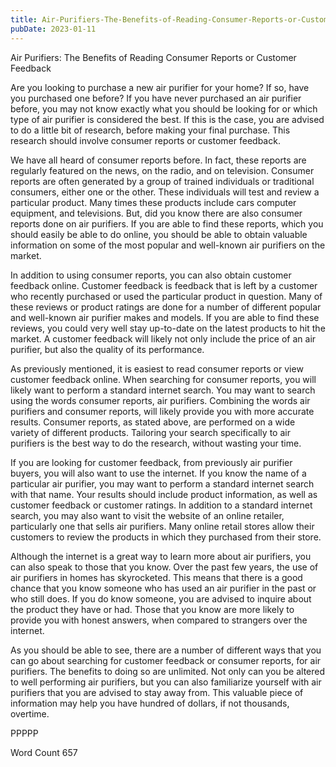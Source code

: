 ```yaml
---
title: Air-Purifiers-The-Benefits-of-Reading-Consumer-Reports-or-Customer-Feedback
pubDate: 2023-01-11
---
```


Air Purifiers:  The Benefits of Reading Consumer Reports or Customer Feedback

Are you looking to purchase a new air purifier for your home? If so, have you purchased one before?  If you have never purchased an air purifier before, you may not know exactly what you should be looking for or which type of air purifier is considered the best.  If this is the case, you are advised to do a little bit of research, before making your final purchase.  This research should involve consumer reports or customer feedback.

We have all heard of consumer reports before.  In fact, these reports are regularly featured on the news, on the radio, and on television. Consumer reports are often generated by a group of trained individuals or traditional consumers, either one or the other. These individuals will test and review a particular product. Many times these products include cars computer equipment, and televisions. But, did you know there are also consumer reports done on air purifiers. If you are able to find these reports, which you should easily be able to do online, you should be able to obtain valuable information on some of the most popular and well-known air purifiers on the market.

In addition to using consumer reports, you can also obtain customer feedback online. Customer feedback is feedback that is left by a customer who recently purchased or used the particular product in question. Many of these reviews or product ratings are done for a number of different popular and well-known air purifier makes and models.  If you are able to find these reviews, you could very well stay up-to-date on the latest products to hit the market. A customer feedback will likely not only include the price of an air purifier, but also the quality of its performance. 

As previously mentioned, it is easiest to read consumer reports or view customer feedback online.  When searching for consumer reports, you will likely want to perform a standard internet search. You may want to search using the words consumer reports, air purifiers.  Combining the words air purifiers and consumer reports, will likely provide you with more accurate results.  Consumer reports, as stated above, are performed on a wide variety of different products. Tailoring your search specifically to air purifiers is the best way to do the research, without wasting your time.

If you are looking for customer feedback, from previously air purifier buyers, you will also want to use the internet.  If you know the name of a particular air purifier, you may want to perform a standard internet search with that name.  Your results should include product information, as well as customer feedback or customer ratings.  In addition to a standard internet search, you may also want to visit the website of an online retailer, particularly one that sells air purifiers.  Many online retail stores allow their customers to review the products in which they purchased from their store.  

Although the internet is a great way to learn more about air purifiers, you can also speak to those that you know.  Over the past few years, the use of air purifiers in homes has skyrocketed. This means that there is a good chance that you know someone who has used an air purifier in the past or who still does.  If you do know someone, you are advised to inquire about the product they have or had.  Those that you know are more likely to provide you with honest answers, when compared to strangers over the internet.

As you should be able to see, there are a number of different ways that you can go about searching for customer feedback or consumer reports, for air purifiers.  The benefits to doing so are unlimited. Not only can you be altered to well performing air purifiers, but you can also familiarize yourself with air purifiers that you are advised to stay away from. This valuable piece of information may help you have hundred of dollars, if not thousands, overtime.

PPPPP

Word Count 657